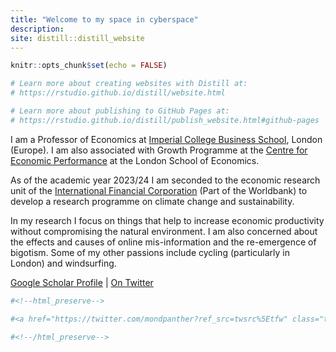 ```yaml
---
title: "Welcome to my space in cyberspace"
description: 
site: distill::distill_website
---
```


```r
knitr::opts_chunk$set(echo = FALSE)

# Learn more about creating websites with Distill at:
# https://rstudio.github.io/distill/website.html

# Learn more about publishing to GitHub Pages at:
# https://rstudio.github.io/distill/publish_website.html#github-pages

```

I am a Professor of Economics at [Imperial College Business School](https://www.imperial.ac.uk/people/r.martin), London (Europe). I am also associated with Growth Programme at the [Centre for Economic Performance](http://cep.lse.ac.uk/_new/staff/person.asp?id=739) at the London School of Economics.

As of the academic year 2023/24 I am seconded to the economic research unit of the [International Financial Corporation](https://www.ifc.org/en/about) (Part of the Worldbank) to develop a research programme on climate change and sustainability.

In my research I focus on things that help to increase economic productivity without compromising the natural environment. I am also concerned about the effects and causes of online mis-information and the re-emergence of bigotism. Some of my other passions include cycling (particularly in London) and windsurfing.

[Google Scholar Profile](https://scholar.google.com/citations?user=ssPVmxMAAAAJ&hl=en)  |  [On Twitter](https://twitter.com/mondpanther)

```r
#<!--html_preserve-->

#<a href="https://twitter.com/mondpanther?ref_src=twsrc%5Etfw" class="twitter-follow-button" data-show-count="false">Follow @mondpanther</a><script async #src="https://platform.twitter.com/widgets.js" charset="utf-8"></script>

#<!--/html_preserve-->

```
